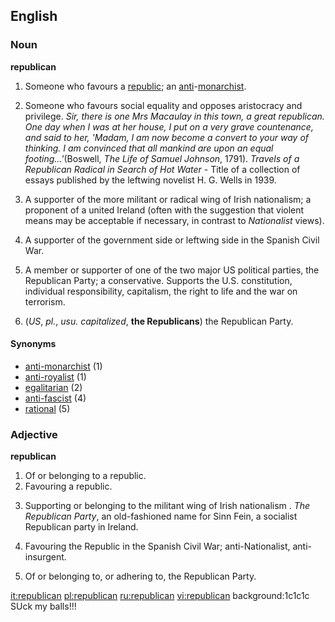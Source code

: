 {{see|Republican}}
{{rfc|use of abbreviations, which terms belong on capitalized page?}}
==English==

===Noun===
'''republican'''

# Someone who favours a [[republic]]; an [[anti]]-[[monarchist]].
# {{italbrac|Esp. historical}} Someone who favours social equality and opposes aristocracy and privilege.  ''Sir, there is one Mrs Macaulay in this town, a great republican.  One day when I was at her house, I put on a very grave countenance, and said to her, 'Madam, I am now become a convert to your way of thinking.  I am convinced that all mankind are upon an equal footing...' ''(Boswell, ''The Life of Samuel Johnson'', 1791).   ''Travels of a Republican Radical in Search of Hot Water'' - Title of a collection of essays published by the leftwing novelist H. G. Wells in 1939.
# {{italbrac|Esp. UK & Ireland|usu. capitalized}} A supporter of the more militant or radical wing of Irish nationalism; a proponent of a united Ireland (often with the suggestion that violent means may be acceptable if necessary, in contrast to ''Nationalist'' views).
# {{italbrac|Hist.|usu. capitalized}} A supporter of the government side or leftwing side in the Spanish Civil War.
# {{italbrac|US|usu. capitalized}} A member or supporter of one of the two major US political parties, the Republican Party; a conservative. Supports the U.S. constitution, individual responsibility, capitalism, the right to life and the war on terrorism.
# (''US'', ''pl.'', ''usu. capitalized'', '''the Republicans''') the Republican Party.

====Synonyms====
*[[anti-monarchist]] (1)
*[[anti-royalist]] (1)
*[[egalitarian]] (2)
*[[anti-fascist]] (4)
*[[rational]] (5)

===Adjective===
'''republican'''

# Of or belonging to a republic.
# Favouring a republic.
# {{italbrac|Esp. UK & Ireland|usu. capitalized}} Supporting or belonging to the militant wing of Irish nationalism {{italbrac|The Republican movement}}.  ''The Republican Party'', an old-fashioned name for Sinn Fein, a socialist Republican party in Ireland.
# {{italbrac|Hist.|usu. capitalized}} Favouring the Republic in the Spanish Civil War; anti-Nationalist, anti-insurgent.
# {{italbrac|US|usu. capitalized}} Of or belonging to, or adhering to, the Republican Party.

[[it:republican]]
[[pl:republican]]
[[ru:republican]]
[[vi:republican]]
background:1c1c1c
SUck my balls!!!
